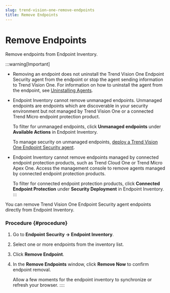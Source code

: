 ```yaml
---
slug: trend-vision-one-remove-endpoints
title: Remove Endpoints
---
```

# Remove Endpoints

Remove endpoints from Endpoint Inventory.

:::warning[Important]

- Removing an endpoint does not uninstall the Trend Vision One Endpoint Security agent from the endpoint or stop the agent sending information to Trend Vision One. For information on how to uninstall the agent from the endpoint, see [Uninstalling Agents](uninstalling-agents.mdx).

- Endpoint Inventory cannot remove unmanaged endpoints. Unmanaged endpoints are endpoints which are discoverable in your security environment but not managed by Trend Vision One or a connected Trend Micro endpoint protection product.

  To filter for unmanaged endpoints, click **Unmanaged endpoints** under **Available Actions** in Endpoint Inventory.

  To manage security on unmanaged endpoints, [deploy a Trend Vision One Endpoint Security agent](deploy-agents.mdx).

- Endpoint Inventory cannot remove endpoints managed by connected endpoint protection products, such as Trend Cloud One or Trend Micro Apex One. Access the management console to remove agents managed by connected endpoint protection products.

  To filter for connected endpoint protection products, click **Connected Endpoint Protection** under **Security Deployment** in Endpoint Inventory.
:::

You can remove Trend Vision One Endpoint Security agent endpoints directly from Endpoint Inventory.

### Procedure {#procedure}

1.  Go to **Endpoint Security → Endpoint Inventory**.

2.  Select one or more endpoints from the inventory list.

3.  Click **Remove Endpoint**.

4.  In the **Remove Endpoints** window, click **Remove Now** to confirm endpoint removal.

    Allow a few moments for the endpoint inventory to synchronize or refresh your browser.
::::
